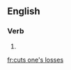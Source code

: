 ==English==

===Verb===
{{head|en|verb form}}

# {{en-third-person singular of|cut one's losses}}

[[fr:cuts one's losses]]